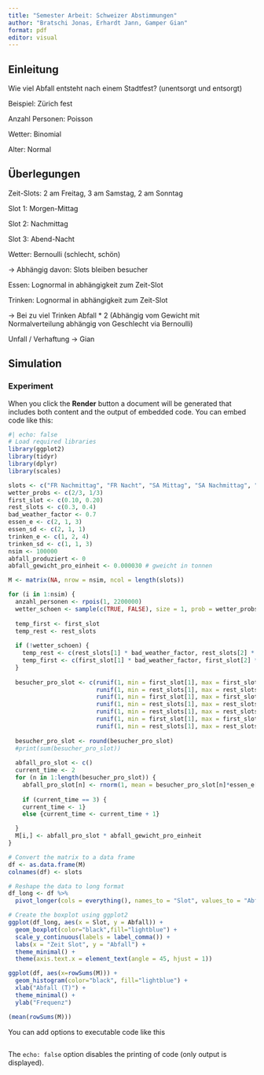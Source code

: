 ```yaml
---
title: "Semester Arbeit: Schweizer Abstimmungen"
author: "Bratschi Jonas, Erhardt Jann, Gamper Gian"
format: pdf
editor: visual
---
```


## Einleitung

Wie viel Abfall entsteht nach einem Stadtfest? (unentsorgt und entsorgt)

Beispiel: Zürich fest

Anzahl Personen: Poisson

Wetter: Binomial

Alter: Normal

## Überlegungen

Zeit-Slots: 2 am Freitag, 3 am Samstag, 2 am Sonntag

Slot 1: Morgen-Mittag

Slot 2: Nachmittag

Slot 3: Abend-Nacht

Wetter: Bernoulli (schlecht, schön)

-\> Abhängig davon: Slots bleiben besucher

Essen: Lognormal in abhängigkeit zum Zeit-Slot

Trinken: Lognormal in abhängigkeit zum Zeit-Slot

-\> Bei zu viel Trinken Abfall \* 2 (Abhängig vom Gewicht mit Normalverteilung abhängig von Geschlecht via Bernoulli)

Unfall / Verhaftung -\> Gian

## Simulation

### Experiment

When you click the **Render** button a document will be generated that includes both content and the output of embedded code. You can embed code like this:

```r
#| echo: false
# Load required libraries
library(ggplot2)
library(tidyr)
library(dplyr)
library(scales)

slots <- c("FR Nachmittag", "FR Nacht", "SA Mittag", "SA Nachmittag", "SA Nacht", "SO Mittag", "SO Nachmittag")
wetter_probs <- c(2/3, 1/3)
first_slot <- c(0.10, 0.20)
rest_slots <- c(0.3, 0.4)
bad_weather_factor <- 0.7
essen_e <- c(2, 1, 3)
essen_sd <- c(2, 1, 1)
trinken_e <- c(1, 2, 4)
trinken_sd <- c(1, 1, 3)
nsim <- 100000
abfall_produziert <- 0
abfall_gewicht_pro_einheit <- 0.000030 # gweicht in tonnen

M <- matrix(NA, nrow = nsim, ncol = length(slots))

for (i in 1:nsim) {
  anzahl_personen <- rpois(1, 2200000)
  wetter_schoen <- sample(c(TRUE, FALSE), size = 1, prob = wetter_probs)
  
  temp_first <- first_slot
  temp_rest <- rest_slots
  
  if (!wetter_schoen) {
    temp_rest <- c(rest_slots[1] * bad_weather_factor, rest_slots[2] * bad_weather_factor)
    temp_first <- c(first_slot[1] * bad_weather_factor, first_slot[2] * bad_weather_factor)
  }
  
  besucher_pro_slot <- c(runif(1, min = first_slot[1], max = first_slot[2]) * anzahl_personen,
                         runif(1, min = rest_slots[1], max = rest_slots[2]) * anzahl_personen,
                         runif(1, min = first_slot[1], max = first_slot[2]) * anzahl_personen,
                         runif(1, min = rest_slots[1], max = rest_slots[2]) * anzahl_personen,
                         runif(1, min = rest_slots[1], max = rest_slots[2]) * anzahl_personen,
                         runif(1, min = first_slot[1], max = first_slot[2]) * anzahl_personen,
                         runif(1, min = rest_slots[1], max = rest_slots[2]) * anzahl_personen)
  
  besucher_pro_slot <- round(besucher_pro_slot)
  #print(sum(besucher_pro_slot))
  
  abfall_pro_slot <- c()
  current_time <- 2
  for (n in 1:length(besucher_pro_slot)) {
    abfall_pro_slot[n] <- rnorm(1, mean = besucher_pro_slot[n]*essen_e[current_time], sd = sqrt(besucher_pro_slot[n]*essen_sd[current_time]^2))
    
    if (current_time == 3) {
    current_time <- 1}
    else {current_time <- current_time + 1}

  }
  M[i,] <- abfall_pro_slot * abfall_gewicht_pro_einheit
}

# Convert the matrix to a data frame
df <- as.data.frame(M)
colnames(df) <- slots

# Reshape the data to long format
df_long <- df %>%
  pivot_longer(cols = everything(), names_to = "Slot", values_to = "Abfall")

# Create the boxplot using ggplot2
ggplot(df_long, aes(x = Slot, y = Abfall)) +
  geom_boxplot(color="black",fill="lightblue") +
  scale_y_continuous(labels = label_comma()) +
  labs(x = "Zeit Slot", y = "Abfall") +
  theme_minimal() +
  theme(axis.text.x = element_text(angle = 45, hjust = 1))

ggplot(df, aes(x=rowSums(M))) + 
  geom_histogram(color="black", fill="lightblue") +
  xlab("Abfall (T)") +
  theme_minimal() +
  ylab("Frequenz")

(mean(rowSums(M)))
```

You can add options to executable code like this

```r


```

The `echo: false` option disables the printing of code (only output is displayed).
